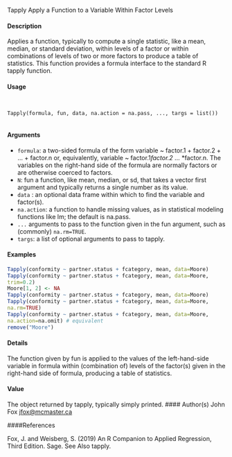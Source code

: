 Tapply Apply a Function to a Variable Within Factor Levels

#### Description

Applies a function, typically to compute a single statistic, like a mean, median, or standard deviation, within levels of a factor or within combinations of levels of two or more factors to produce a table of statistics. This function provides a formula interface to the standard R tapply function.

#### Usage
<pre><code>

Tapply(formula, fun, data, na.action = na.pass, ..., targs = list())

</code></pre>

#### Arguments

* ``formula``: a two-sided formula of the form variable ~ factor.1 + factor.2 + ... + factor.n or, equivalently, variable ~ factor.1*factor.2* ... *factor.n. The variables on the right-hand side of the formula are normally factors or are otherwise
coerced to factors.
* ``N``: fun a function, like mean, median, or sd, that takes a vector first argument and typically returns a single number as its value.
* ``data  `` : an optional data frame within which to find the variable and factor(s).
* ``na.action``: a function to handle missing values, as in statistical modeling functions like lm; the default is na.pass.
* ``...`` arguments to pass to the function given in the fun argument, such as (commonly) ``na.rm=TRUE``.
* ``targs``: a list of optional arguments to pass to tapply.

#### Examples

```r

Tapply(conformity ~ partner.status + fcategory, mean, data=Moore)
Tapply(conformity ~ partner.status + fcategory, mean, data=Moore,
trim=0.2)
Moore[1, 2] <- NA
Tapply(conformity ~ partner.status + fcategory, mean, data=Moore)
Tapply(conformity ~ partner.status + fcategory, mean, data=Moore,
na.rm=TRUE)
Tapply(conformity ~ partner.status + fcategory, mean, data=Moore,
na.action=na.omit) # equivalent
remove("Moore")
```

#### Details

The function given by fun is applied to the values of the left-hand-side variable in formula within (combination of) levels of the factor(s) given in the right-hand side of formula, producing a table of statistics.

#### Value
The object returned by tapply, typically simply printed.
#### Author(s)
John Fox <jfox@mcmaster.ca>

####References

Fox, J. and Weisberg, S. (2019) An R Companion to Applied Regression, Third Edition. Sage.
See Also
tapply.


